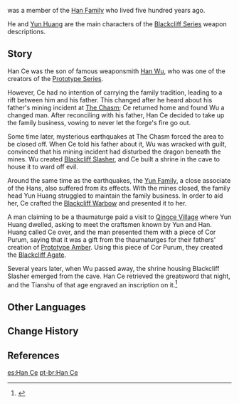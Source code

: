 {{Character Infobox
|type             = Mentioned
|deceased         = Past
|name             = Han Ce
|affiliation      = Han Family
|affiliation2     = Blackcliff Forge
|region           = Liyue
|father           = Han Wu
}}
{{Lang|'''Han Ce'''|zh=寒策|zh_rm=Hán Cè}} was a member of the [[Han Family]] who lived five hundred years ago.

He and [[Yun Huang]] are the main characters of the [[Blackcliff Series]] weapon descriptions.

==Story==
Han Ce was the son of famous weaponsmith [[Han Wu]], who was one of the creators of the [[Prototype Series]].

However, Ce had no intention of carrying the family tradition, leading to a rift between him and his father. This changed after he heard about his father's mining incident at [[The Chasm]]; Ce returned home and found Wu a changed man. After reconciling with his father, Han Ce decided to take up the family business, vowing to never let the forge's fire go out.

Some time later, mysterious earthquakes at The Chasm forced the area to be closed off. When Ce told his father about it, Wu was wracked with guilt, convinced that his mining incident had disturbed the dragon beneath the mines. Wu created [[Blackcliff Slasher]], and Ce built a shrine in the cave to house it to ward off evil.

Around the same time as the earthquakes, the [[Yun Family]], a close associate of the Hans, also suffered from its effects. With the mines closed, the family head Yun Huang struggled to maintain the family business. In order to aid her, Ce crafted the [[Blackcliff Warbow]] and presented it to her.

A man claiming to be a thaumaturge paid a visit to [[Qingce Village]] where Yun Huang dwelled, asking to meet the craftsmen known by Yun and Han. Huang called Ce over, and the man presented them with a piece of Cor Purum, saying that it was a gift from the thaumaturges for their fathers' creation of [[Prototype Amber]]. Using this piece of Cor Purum, they created the [[Blackcliff Agate]].

Several years later, when Wu passed away, the shrine housing Blackcliff Slasher emerged from the cave. Han Ce retrieved the greatsword that night, and the Tianshu of that age engraved an inscription on it.<ref>{{Ref/Weapon|Blackcliff Slasher|Lore}}</ref>

==Other Languages==
{{Other Languages|default_hidden = 1
|en       = Han Ce
|zhs      = 寒策
|zhs_rm   = Hán Cè
|zht      = 寒策
|zht_rm   = Hán Cè
|ja       = 寒策
|ja_rm    = Kan Saku{{Assumed}}
|ko       = {{tt|한책|寒策}}
|ko_rm    = Han Chaek
|es       = Han Tse
|fr       = Han Ce
|ru       = Хань Цэ
|th       = Han Ce
|vi       = Han Ce
|de       = Han Ce
|id       = Han Ce
|pt       = Han Ce
|tr       = 
|it       = 
}}

==Change History==
{{Change History|introduced=1.0}}

==References==
{{Reflist}}

[[es:Han Ce]]
[[pt-br:Han Ce]]